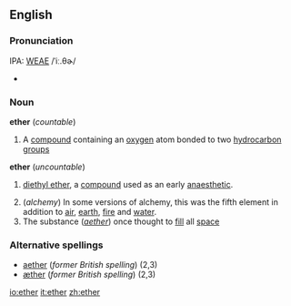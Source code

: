 {{see|Ether}}
==English==
===Pronunciation===
IPA: [[WEAE]] /ˈiː.θɚ/
*{{audio|en-us-ether.ogg|Audio (US)}}

===Noun===
{{wikipedia}}
'''ether''' (''countable'')
#{{chemistry}} A [[compound]] containing an [[oxygen]] atom bonded to two [[hydrocarbon]] [[group]]s
'''ether''' (''uncountable'')
#{{chemistry}} [[diethyl ether]], a [[compound]] used as an early [[anaesthetic]].
#(''alchemy'') In some versions of alchemy, this was the fifth element in addition to [[air]], [[earth]], [[fire]] and [[water]].
#The substance (''[[aether]]'') once thought to [[fill]] all [[space]]
===Alternative spellings===
*[[aether]] (''former British spelling'') (2,3)
*[[æther]] (''former British spelling'') (2,3)

[[io:ether]]
[[it:ether]]
[[zh:ether]]